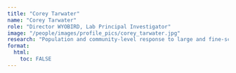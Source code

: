 ```yaml
---
title: "Corey Tarwater"
name: "Corey Tarwater"
role: "Director WYOBIRD, Lab Principal Investigator"
image: "/people/images/profile_pics/corey_tarwater.jpg"
research: "Population and community-level response to large and fine-scale environmental change"
format:
  html:
    toc: FALSE
---
```



